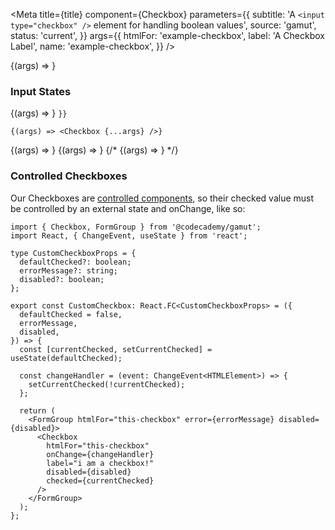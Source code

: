 

<Meta
  title={title}
  component={Checkbox}
  parameters={{
    subtitle:
      'A `<input type="checkbox" />` element for handling boolean values',
    source: 'gamut',
    status: 'current',
  }}
  args={{
    htmlFor: 'example-checkbox',
    label: 'A Checkbox Label',
    name: 'example-checkbox',
  }}
/>

<Canvas>
  <Story name="Checkbox">{(args) => <Checkbox checked {...args} />}</Story>
</Canvas>

<PropsTable story="Checkbox" />

### Input States

<Canvas>
  <Story
    name="Checked"
    args={{
      htmlFor: 'example-checked',
      label: 'unchecked',
      name: 'example-checked',
      checked: false,
    }}
  >
    {(args) => <Checkbox {...args} />}
  </Story>
  <Story
    name="Disabled"
    args={{
      htmlFor: 'example-disabled',
      label: 'Disabled',
      name: 'example-disabled',
      disabled: true,
            checked: false,

    }}

>

    {(args) => <Checkbox {...args} />}

  </Story>
  <Story
    name="Checked + Disabled"
    args={{
      htmlFor: 'example-checked-disabled',
      label: 'Checked + Disabled',
      name: 'example-checked-disabled',
      disabled: true,
      checked: true,
    }}
  >
    {(args) => <Checkbox {...args} />}
  </Story>
  <Story
    name="Multiline"
    args={{
      htmlFor: 'example-multiline',
      name: 'example-multiline',
      label:
        'I am a longer label and will displayed at a smaller size in order to conserve valuable space.  This can be used to display some disclaimer about terms or conditions that might be a bit too long for a normal label area',
      multiline: true,
      checked: false,
    }}
  >
    {(args) => <Checkbox {...args} />}
  </Story>
  {/* <Story
    name="Error"
    args={{
      htmlFor: 'example-error',
      label: 'Error',
      name: 'example-error',
      error: true,
    }}
  >
    {(args) => <Checkbox {...args} />}
  </Story> */}
</Canvas>

### Controlled Checkboxes

Our Checkboxes are [controlled components](https://reactjs.org/docs/forms.html#controlled-components), so their checked value must be controlled by an external state and onChange, like so:

<Canvas>
  <CustomCheckbox />
</Canvas>

```tsx
import { Checkbox, FormGroup } from '@codecademy/gamut';
import React, { ChangeEvent, useState } from 'react';

type CustomCheckboxProps = {
  defaultChecked?: boolean;
  errorMessage?: string;
  disabled?: boolean;
};

export const CustomCheckbox: React.FC<CustomCheckboxProps> = ({
  defaultChecked = false,
  errorMessage,
  disabled,
}) => {
  const [currentChecked, setCurrentChecked] = useState(defaultChecked);

  const changeHandler = (event: ChangeEvent<HTMLElement>) => {
    setCurrentChecked(!currentChecked);
  };

  return (
    <FormGroup htmlFor="this-checkbox" error={errorMessage} disabled={disabled}>
      <Checkbox
        htmlFor="this-checkbox"
        onChange={changeHandler}
        label="i am a checkbox!"
        disabled={disabled}
        checked={currentChecked}
      />
    </FormGroup>
  );
};
```

